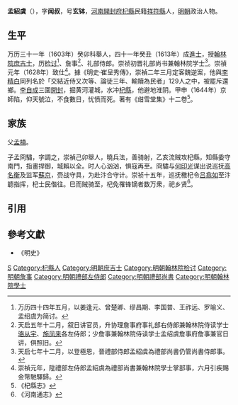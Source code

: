 '''孟紹虞'''（{{bd|？||1644年|}}），字'''闻叔'''，号'''玄钵'''，[[河南|河南]][[開封府|開封府]][[杞縣|杞縣]]民籍[[祥符縣|祥符縣]]人，[[明朝|明朝]]政治人物。

==生平==
万历三十一年（1603年）癸卯科舉人，四十一年癸丑（1613年）成[[進士|進士]]，授[[翰林院|翰林院]][[庶吉士|庶吉士]]，历[[检讨|检讨]]<ref>万历四十四年五月，以姜逢元、曾楚卿、缪昌期、李国普、王祚远、罗喻义、孟绍虞为简讨。</ref>、詹事<ref>天启五年十二月，叙日讲官员，升协理詹事府事礼部右侍郎兼翰林院侍读学士[[骆从宇|骆从宇]]、[[施凤来|施凤来]]各左侍郎；少詹事兼翰林院侍读学士孟绍虞詹事府詹事兼官日讲，俱照旧。</ref>、礼部侍郎。崇祯初晋礼部尚书兼翰林院学士<ref>天启七年十二月，以登極恩，晉禮部侍郎孟紹虞為禮部尚書仍管尚書侍郎事。</ref>。崇禎元年（1628年）致仕<ref>崇禎元年，陞禮部左侍郎孟紹虞為禮部尚書兼翰林院學士掌部事，六月引疾賜金幣馳驛歸。</ref>。據《明史·崔呈秀傳》，崇禎二年三月定客魏逆案，他與[[李精白|李精白]]同列名於「交結近侍又次等、論徒三年、輸贖為民者」129人之中，被罷斥還鄉。[[李自成|李自成]]三圍[[開封|開封]]，掘黄河灌城，水冲[[杞縣|杞縣]]，他避地淮阴。甲申（1644年）京師陷，仰天號泣，不食數日，忧愤而死。著有《绀雪堂集》十二卷<ref>《杞縣志》</ref>。

== 家族 ==
父[[孟楠|孟楠]]。

子孟冏驌，字調之，崇禎己卯舉人，曉兵法，善骑射，乙亥流贼攻杞縣，知縣委守南門，指畫捍御，城賴以全。时人心汹汹，惧寇再至。冏驌与[[何印光|何印光]]谋出说巡抚[[高名衡|高名衡]]及监军[[蘇京|蘇京]]，赍战守具，为赴汴合守计。崇祯十五年，巡抚檄杞令[[吕翕如|吕翕如]]至汴聼指挥，杞士民偕往。巳而贼骑至，杞免罹锋镝者数万衆，祀乡贤<ref>《河南通志》</ref>。

==引用==
{{reflist}}

==參考文獻==
*《明史》

{{萬曆四十一年癸丑科殿試金榜}}

{{Authority control}}

{{DEFAULTSORT:}}
[[Category:孟姓|S]]
[[Category:杞縣人|Category:杞縣人]]
[[Category:明朝庶吉士|Category:明朝庶吉士]]
[[Category:明朝翰林院检讨|Category:明朝翰林院检讨]]
[[Category:明朝詹事|Category:明朝詹事]]
[[Category:明朝禮部左侍郎|Category:明朝禮部左侍郎]]
[[Category:明朝禮部尚書|Category:明朝禮部尚書]]
[[Category:明朝翰林院學士|Category:明朝翰林院學士]]